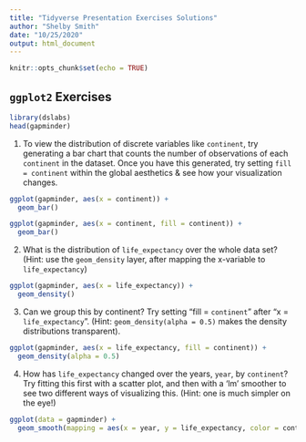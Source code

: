 ```yaml
---
title: "Tidyverse Presentation Exercises Solutions"
author: "Shelby Smith"
date: "10/25/2020"
output: html_document
---
```


```r
knitr::opts_chunk$set(echo = TRUE)
```

## `ggplot2` Exercises

```r
library(dslabs)
head(gapminder)
```


1. To view the distribution of discrete variables like `continent`, try generating a bar chart that counts the number of observations of each `continent` in the dataset. Once you have this generated, try setting `fill = continent` within the global aesthetics & see how your visualization changes.

```r
ggplot(gapminder, aes(x = continent)) +
  geom_bar()
```

```r
ggplot(gapminder, aes(x = continent, fill = continent)) +
  geom_bar()
```

2. What is the distribution of `life_expectancy` over the whole data set? (Hint: use the `geom_density` layer, after mapping the x-variable to  `life_expectancy`)

```r
ggplot(gapminder, aes(x = life_expectancy)) +
  geom_density()
```

3. Can we group this by continent? Try setting "fill = `continent`" after "x = `life_expectancy`". (Hint: `geom_density(alpha = 0.5)` makes the density distributions transparent). 

```r
ggplot(gapminder, aes(x = life_expectancy, fill = continent)) +
  geom_density(alpha = 0.5)
```

4. How has `life_expectancy` changed over the years, `year`, by `continent`? Try fitting this first with a scatter plot, and then with a 'lm' smoother to see two different ways of visualizing this. (Hint: one is much simpler on the eye!)

```r
ggplot(data = gapminder) +
  geom_smooth(mapping = aes(x = year, y = life_expectancy, color = continent), method = 'lm')
```


